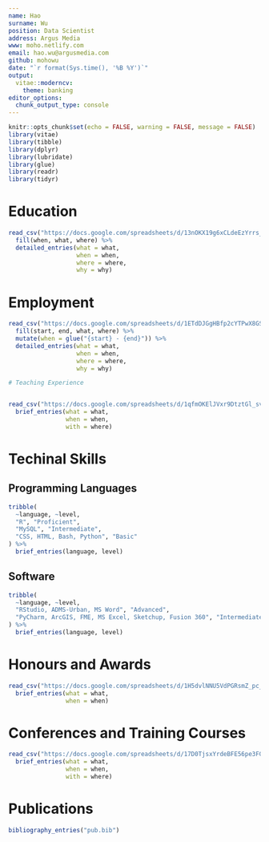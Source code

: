 ```yaml
---
name: Hao
surname: Wu
position: Data Scientist
address: Argus Media
www: moho.netlify.com
email: hao.wu@argusmedia.com
github: mohowu
date: "`r format(Sys.time(), '%B %Y')`"
output: 
  vitae::moderncv:
    theme: banking
editor_options: 
  chunk_output_type: console
---
```


```r
knitr::opts_chunk$set(echo = FALSE, warning = FALSE, message = FALSE)
library(vitae)
library(tibble)
library(dplyr)
library(lubridate)
library(glue)
library(readr)
library(tidyr)
```

# Education

```r

read_csv("https://docs.google.com/spreadsheets/d/13nOKX19g6xCLdeEzYrrs__gq8XOb4F3HSCzinfEXrQQ/pub?output=csv") %>% 
  fill(when, what, where) %>% 
  detailed_entries(what = what, 
                   when = when, 
                   where = where, 
                   why = why)
```

# Employment

```r

read_csv("https://docs.google.com/spreadsheets/d/1ETdDJGgHBfp2cYTPwX8GS34xaHrYzo5EIeqNCpmyIw8/pub?output=csv") %>% 
  fill(start, end, what, where) %>% 
  mutate(when = glue("{start} - {end}")) %>% 
  detailed_entries(what = what, 
                   when = when, 
                   where = where, 
                   why = why)


```



```r

# Teaching Experience


read_csv("https://docs.google.com/spreadsheets/d/1qfmOKElJVxr9DtztGl_svM4wBZtoLf8Hfx-aw0Blgfw/pub?output=csv") %>% 
  brief_entries(what = what,
                when = when,
                with = where)


```

# Techinal Skills

## Programming Languages

```r

tribble(
  ~language, ~level,
  "R", "Proficient",
  "MySQL", "Intermediate",
  "CSS, HTML, Bash, Python", "Basic"
) %>% 
  brief_entries(language, level)

```

## Software

```r

tribble(
  ~language, ~level,
  "RStudio, ADMS-Urban, MS Word", "Advanced",
  "PyCharm, ArcGIS, FME, MS Excel, Sketchup, Fusion 360", "Intermediate"
) %>% 
  brief_entries(language, level)

```

# Honours and Awards

```r

read_csv("https://docs.google.com/spreadsheets/d/1H5dvlNNU5VdPGRsmZ_pc_OHEjaco6H1VPWNLtwyYYKU/pub?gid=0&single=true&output=csv") %>% 
  brief_entries(what = what,
                when = when)

```

# Conferences and Training Courses

```r

read_csv("https://docs.google.com/spreadsheets/d/17D0TjsxYrdeBFE56pe3FGfVzXJcC2vSlhNmyY90A1Yc/pub?gid=0&single=true&output=csv") %>% 
  brief_entries(what = what,
                when = when,
                with = where)

```



# Publications

```r

bibliography_entries("pub.bib") 

```

